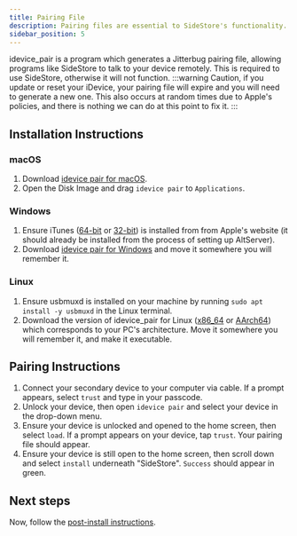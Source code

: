 ```yaml
---
title: Pairing File
description: Pairing files are essential to SideStore's functionality.
sidebar_position: 5
---
```


idevice_pair is a program which generates a Jitterbug pairing file, allowing programs like SideStore to talk to your device remotely. This is required to use SideStore, otherwise it will not function.
:::warning
Caution, if you update or reset your iDevice, your pairing file will expire and you will need to generate a new one. This also occurs at random times due to Apple's policies, and there is nothing we can do at this point to fix it.
:::

## Installation Instructions

### macOS

1. Download [idevice pair for macOS](https://github.com/jkcoxson/idevice_pair/releases/latest/download/iDevicePair--macos-universal.dmg).
2. Open the Disk Image and drag `idevice pair` to `Applications`.

### Windows

1. Ensure iTunes ([64-bit](https://apple.com/itunes/download/win64) or [32-bit](https://apple.com/itunes/download/win32)) is installed from from Apple's website (it should already be installed from the process of setting up AltServer).
2. Download [idevice pair for Windows](https://github.com/jkcoxson/idevice_pair/releases/latest/download/iDevicePair--windows-x86_64.exe) and move it somewhere you will remember it.

### Linux

1. Ensure usbmuxd is installed on your machine by running `sudo apt install -y usbmuxd` in the Linux terminal.
2. Download the version of idevice_pair for Linux ([x86_64](https://github.com/jkcoxson/idevice_pair/releases/latest/download/iDevicePair--linux-x86_64.AppImage) or [AArch64](https://github.com/jkcoxson/idevice_pair/releases/latest/download/iDevicePair--linux-aarch64.AppImage)) which corresponds to your PC's architecture. Move it somewhere you will remember it, and make it executable.

## Pairing Instructions

1. Connect your secondary device to your computer via cable. If a prompt appears, select `trust` and type in your passcode.
2. Unlock your device, then open `idevice pair` and select your device in the drop-down menu.
3. Ensure your device is unlocked and opened to the home screen, then select `load`. If a prompt appears on your device, tap `trust`. Your pairing file should appear.
4. Ensure your device is still open to the home screen, then scroll down and select `install` underneath "SideStore". `Success` should appear in green.

## Next steps
Now, follow the [post-install instructions](post-install).
